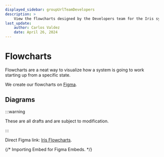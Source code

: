 ```yaml
---
displayed_sidebar: groupUrlTeamDevelopers
description: >
    View the flowcharts designed by the Developers team for the Iris system.
last_update:
    author: Carlos Valdez
    date: April 26, 2024
---
```

# Flowcharts

Flowcharts are a neat way to visualize how a system is going to work starting
up from a specific state.

We create our flowcharts on [Figma](https://figma.com/).

## Diagrams

:::warning

These are all drafts and are subject to modification.

:::

Direct Figma link: [Iris Flowcharts](https://www.figma.com/file/SkZMpSNcQ6KZWZ3KEOubvg/).

{/* Importing Embed for Figma Embeds. */}

<Embed url="https://www.figma.com/file/SkZMpSNcQ6KZWZ3KEOubvg/" />
